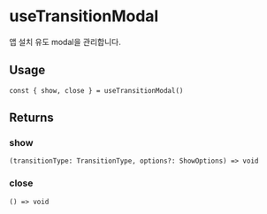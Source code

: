 
<Meta title="triple-web / useTransitionModal" />

# useTransitionModal

앱 설치 유도 modal을 관리합니다.

## Usage

```tsx
const { show, close } = useTransitionModal()
```

## Returns

### show

`(transitionType: TransitionType, options?: ShowOptions) => void`

### close

`() => void`
